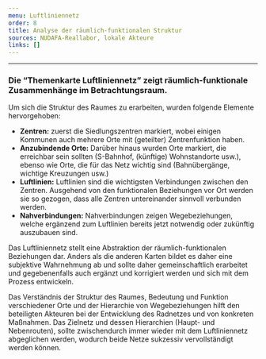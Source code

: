 ```yaml
---
menu: Luftliniennetz
order: 8
title: Analyse der räumlich-funktionalen Struktur
sources: NUDAFA-Reallabor, lokale Akteure
links: []
---
```

---

### Die “Themenkarte Luftliniennetz” zeigt räumlich-funktionale Zusammenhänge im Betrachtungsraum.&#x20;

Um sich die Struktur des Raumes zu erarbeiten, wurden folgende Elemente hervorgehoben:&#x20;

* **Zentren:**  zuerst die Siedlungszentren markiert, wobei einigen Kommunen auch mehrere Orte mit (geteilter) Zentrenfunktion haben.
* **Anzubindende Orte:** Darüber hinaus wurden Orte markiert, die erreichbar sein sollten (S-Bahnhof, (künftige) Wohnstandorte usw.), ebenso wie Orte, die für das Netz wichtig sind (Bahnübergänge, wichtige Kreuzungen usw.)
* **Luftlinien:** Luftlinien sind die wichtigsten Verbindungen zwischen den Zentren. Ausgehend von den funktionalen Beziehungen vor Ort werden sie so gezogen, dass alle Zentren untereinander sinnvoll verbunden werden.&#x20;
* **Nahverbindungen:** Nahverbindungen zeigen Wegebeziehungen, welche ergänzend zum Luftlinien bereits jetzt notwendig oder zukünftig auszubauen sind.&#x20;

Das Luftliniennetz stellt eine Abstraktion der räumlich-funktionalen Beziehungen dar. Anders als die anderen Karten bildet es daher eine subjektive Wahrnehmung ab und sollte daher gemeinschaftlich erarbeitet und gegebenenfalls auch ergänzt und korrigiert werden und sich mit dem Prozess entwickeln.&#x20;

Das Verständnis der Struktur des Raumes, Bedeutung und Funktion verschiedener Orte und der Hierarchie von Wegebeziehungen hilft den beteiligten Akteuren bei der Entwicklung des Radnetzes und von konkreten Maßnahmen. Das Zielnetz und dessen Hierarchien (Haupt- und Nebenrouten), sollte zwischendurch immer wieder mit dem Luftliniennetz abgeglichen werden, wodurch beide Netze sukzessiv vervollständigt werden können. &#x20;
